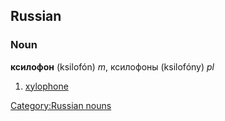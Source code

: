 ==Russian==
[[Category:Russian nouns]]
===Noun===
'''ксилофон''' (ksilofón) ''m'', ксилофоны (ksilofóny) ''pl''

# [[xylophone]]